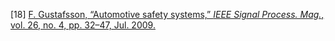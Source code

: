 \[18\]	[F. Gustafsson, “Automotive safety systems,” *IEEE Signal Process. Mag.*, vol. 26, no. 4, pp. 32–47, Jul. 2009\.](http://paperpile.com/b/Lj1YHA/41Str)